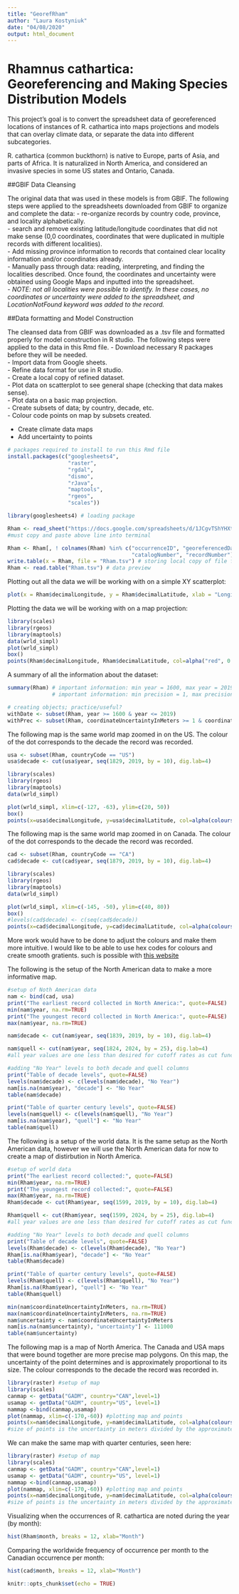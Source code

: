 ```yaml
---
title: "GeorefRham"
author: "Laura Kostyniuk"
date: "04/08/2020"
output: html_document
---
```


# **Rhamnus cathartica: Georeferencing and Making Species Distribution Models**

This project's goal is to convert the spreadsheet data of georeferenced locations of instances of R. cathartica into maps projections and models that can overlay climate data, or separate the data into different subcategories.

R. cathartica (common buckthorn) is native to Europe, parts of Asia, and parts of Africa. It is naturalized in North America, and considered an invasive species in some US states and Ontario, Canada. 

##GBIF Data Cleansing

The original data that was used in these models is from GBIF. The following steps were applied to the spreadsheets downloaded from GBIF to organize and complete the data:
- re-organize records by country code, province, and locality alphabetically.  
- search and remove existing latitude/longitude coordinates that did not make sense (0,0 coordinates, coordinates that were duplicated in multiple records with different localities).  
- Add missing province information to records that contained clear locality information and/or coordinates already.  
- Manually pass through data: reading, interpreting, and finding the localities described. Once found, the coordinates and uncertainty were obtained using Google Maps and inputted into the spreadsheet.  
- *NOTE: not all localities were possible to identify. In these cases, no coordinates or uncertainty were added to the spreadsheet, and LocationNotFound keyword was added to the record.*  

##Data formatting and Model Construction

The cleansed data from GBIF was downloaded as a .tsv file and formatted properly for model construction in R studio. The following steps were applied to the data in this Rmd file.
- Download necessary R packages before they will be needed.  
- Import data from Google sheets.  
- Refine data format for use in R studio.  
- Create a local copy of refined dataset.  
- Plot data on scatterplot to see general shape (checking that data makes sense).  
- Plot data on a basic map projection.  
- Create subsets of data; by country, decade, etc.  
- Colour code points on map by subsets created.  

- Create climate data maps  
- Add uncertainty to points  
```r
# packages required to install to run this Rmd file
install.packages(c("googlesheets4", 
                   "raster", 
                   "rgdal", 
                   "dismo", 
                   "rJava", 
                   "maptools", 
                   "rgeos", 
                   "scales"))
```

```r
library(googlesheets4) # loading package

Rham <- read_sheet("https://docs.google.com/spreadsheets/d/1JCgvTShYHXt2PfiDQowLeX9m3N7h_2r8mqTk6vS6_tU/edit?usp=sharing") # read data
#must copy and paste above line into terminal
```

```r
Rham <- Rham[, ! colnames(Rham) %in% c("occurrenceID", "georeferencedDate",
                                       "catalogNumber", "recordNumber")] # removing funky columns
write.table(x = Rham, file = "Rham.tsv") # storing local copy of file from google sheets to prevent having to re-authenticate
Rham <- read.table("Rham.tsv") # data preview
```

Plotting out all the data we will be working with on a simple XY scatterplot:
```r
plot(x = Rham$decimalLongitude, y = Rham$decimalLatitude, xlab = "Longitude", ylab = "Latitude", cex=0.5)

```
Plotting the data we will be working with on a map projection:
```r
library(scales)
library(rgeos)
library(maptools)
data(wrld_simpl)
plot(wrld_simpl)
box()
points(Rham$decimalLongitude, Rham$decimalLatitude, col=alpha("red", 0.5), pch=16, cex=0.25)
```
A summary of all the information about the dataset:
```r
summary(Rham) # important information: min year = 1600, max year = 2019
              # important information: min precision = 1, max precision = 4000000
```

```r
# creating objects; practice/useful?
withDate <- subset(Rham, year >= 1600 & year <= 2019)
withPrec <- subset(Rham, coordinateUncertaintyInMeters >= 1 & coordinateUncertaintyInMeters <= 4000000)
```
The following map is the same world map zoomed in on the US. The colour of the dot corresponds to the decade the record was recorded.
```r
usa <- subset(Rham, countryCode == "US")
usa$decade <- cut(usa$year, seq(1829, 2019, by = 10), dig.lab=4)

library(scales)
library(rgeos)
library(maptools)
data(wrld_simpl)

plot(wrld_simpl, xlim=c(-127, -63), ylim=c(20, 50))
box()
points(x=usa$decimalLongitude, y=usa$decimalLatitude, col=alpha(colours()[usa$decade]), pch=16, cex=0.25)
```
The following map is the same world map zoomed in on Canada. The colour of the dot corresponds to the decade the record was recorded.
```r
cad <- subset(Rham, countryCode == "CA")
cad$decade <- cut(cad$year, seq(1879, 2019, by = 10), dig.lab=4)

library(scales)
library(rgeos)
library(maptools)
data(wrld_simpl)

plot(wrld_simpl, xlim=c(-145, -50), ylim=c(40, 80))
box()
#levels(cad$decade) <- c(seq(cad$decade))
points(x=cad$decimalLongitude, y=cad$decimalLatitude, col=alpha(colours()[cad$decade], 0.75), cex=0.25, pch=16)
```
More work would have to be done to adjust the colours and make them more intuitive. I would like to be able to use hex codes for colours and create smooth gratients. such is possible with [this website](http://www.perbang.dk/rgbgradient/)

The following is the setup of the North American data to make a more informative map. 
```r
#setup of Noth American data
nam <- bind(cad, usa)
print("The earliest record collected in North America:", quote=FALSE)
min(nam$year, na.rm=TRUE)
print("The youngest record collected in North America:", quote=FALSE)
max(nam$year, na.rm=TRUE)

nam$decade <- cut(nam$year, seq(1839, 2019, by = 10), dig.lab=4)

nam$quell <- cut(nam$year, seq(1824, 2024, by = 25), dig.lab=4)
#all year values are one less than desired for cutoff rates as cut function creates (] levels; therefore and exclusive beginning and inclusive ending number, and the values given define the endings of each level

#adding "No Year" levels to both decade and quell columns
print("Table of decade levels", quote=FALSE)
levels(nam$decade) <- c(levels(nam$decade), "No Year")
nam[is.na(nam$year), "decade"] <- "No Year"
table(nam$decade)

print("Table of quarter century levels", quote=FALSE)
levels(nam$quell) <- c(levels(nam$quell), "No Year")
nam[is.na(nam$year), "quell"] <- "No Year"
table(nam$quell)
```
The following is a setup of the world data. It is the same setup as the North American data, however we will use the North American data for now to create a map of distirbution in North America.
```r
#setup of world data
print("The earliest record collected:", quote=FALSE)
min(Rham$year, na.rm=TRUE)
print("The youngest record collected:", quote=FALSE)
max(Rham$year, na.rm=TRUE)
Rham$decade <- cut(Rham$year, seq(1599, 2019, by = 10), dig.lab=4)

Rham$quell <- cut(Rham$year, seq(1599, 2024, by = 25), dig.lab=4)
#all year values are one less than desired for cutoff rates as cut function creates (] levels; therefore and exclusive beginning and inclusive ending number, and the values given define the endings of each level

#adding "No Year" levels to both decade and quell columns
print("Table of decade levels", quote=FALSE)
levels(Rham$decade) <- c(levels(Rham$decade), "No Year")
Rham[is.na(Rham$year), "decade"] <- "No Year"
table(Rham$decade)

print("Table of quarter century levels", quote=FALSE)
levels(Rham$quell) <- c(levels(Rham$quell), "No Year")
Rham[is.na(Rham$year), "quell"] <- "No Year"
table(Rham$quell)
```

```r
min(nam$coordinateUncertaintyInMeters, na.rm=TRUE)
max(nam$coordinateUncertaintyInMeters, na.rm=TRUE)
nam$uncertainty <- nam$coordinateUncertaintyInMeters
nam[is.na(nam$uncertainty), "uncertainty"] <- 111000
table(nam$uncertainty)
```
The following map is a map of North America. The Canada and USA maps that were bound together are more precise map polygons. On this map, the uncertainty of the point determines and is approximately proportional to its size. The colour corresponds to the decade the record was recorded in.
```r
library(raster) #setup of map
library(scales)
canmap <- getData("GADM", country="CAN",level=1)
usamap <- getData("GADM", country="US", level=1)
nammap <-bind(canmap,usamap)
plot(nammap, xlim=c(-170,-60)) #plotting map and points
points(x=nam$decimalLongitude, y=nam$decimalLatitude, col=alpha(colours()[nam$decade], 0.25), cex=nam$uncertainty/111000, pch=16)
#size of points is the uncertainty in meters divided by the approximate meters in a latitude/longitude degree, in an attempt to make it proportional to the map
```
We can make the same map with quarter centuries, seen here:
```r
library(raster) #setup of map
library(scales)
canmap <- getData("GADM", country="CAN",level=1)
usamap <- getData("GADM", country="US", level=1)
nammap <-bind(canmap,usamap)
plot(nammap, xlim=c(-170,-60)) #plotting map and points
points(x=nam$decimalLongitude, y=nam$decimalLatitude, col=alpha(colours()[nam$quell], 0.25), cex=nam$coordinateUncertaintyInMeters/111000, pch=16)
#size of points is the uncertainty in meters divided by the approximate meters in a latitude/longitude degree, in an attempt to make it proportional to the map
```

Visualizing when the occurrences of R. cathartica are noted during the year (by month):
```r
hist(Rham$month, breaks = 12, xlab="Month")
```
Comparing the worldwide frequency of occurrence per month to the Canadian occurrence per month:
```r
hist(cad$month, breaks = 12, xlab="Month")
```

```r
knitr::opts_chunk$set(echo = TRUE)
```
